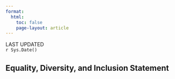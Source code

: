 ```yaml
---
format:
  html:
    toc: false
    page-layout: article
---
```


:::{.small .text-muted}
LAST UPDATED  
`r Sys.Date()` 
:::

## Equality, Diversity, and Inclusion Statement

